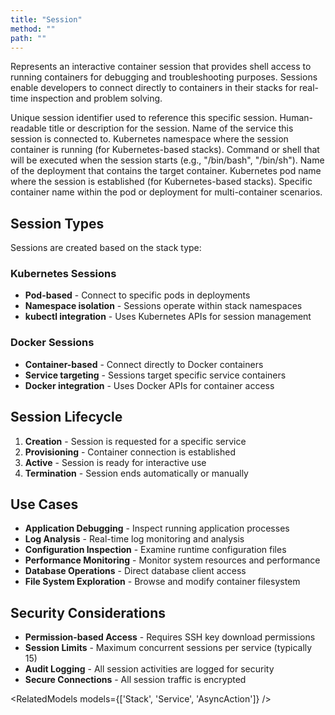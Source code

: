 ```yaml
---
title: "Session"
method: ""
path: ""
---
```


Represents an interactive container session that provides shell access to running containers for debugging and troubleshooting purposes. Sessions enable developers to connect directly to containers in their stacks for real-time inspection and problem solving.

<Model>
<ModelProperty name="uid" type="string">
Unique session identifier used to reference this specific session.
</ModelProperty>

<ModelProperty name="title" type="string">
Human-readable title or description for the session.
</ModelProperty>

<ModelProperty name="service_name" type="string">
Name of the service this session is connected to.
</ModelProperty>

<ModelProperty name="namespace" type="string">
Kubernetes namespace where the session container is running (for Kubernetes-based stacks).
</ModelProperty>

<ModelProperty name="command" type="string">
Command or shell that will be executed when the session starts (e.g., "/bin/bash", "/bin/sh").
</ModelProperty>

<ModelProperty name="deployment_name" type="string">
Name of the deployment that contains the target container.
</ModelProperty>

<ModelProperty name="pod_name" type="string">
Kubernetes pod name where the session is established (for Kubernetes-based stacks).
</ModelProperty>

<ModelProperty name="container_name" type="string">
Specific container name within the pod or deployment for multi-container scenarios.
</ModelProperty>
</Model>

## Session Types

Sessions are created based on the stack type:

### Kubernetes Sessions
- **Pod-based** - Connect to specific pods in deployments
- **Namespace isolation** - Sessions operate within stack namespaces
- **kubectl integration** - Uses Kubernetes APIs for session management

### Docker Sessions  
- **Container-based** - Connect directly to Docker containers
- **Service targeting** - Sessions target specific service containers
- **Docker integration** - Uses Docker APIs for container access

## Session Lifecycle

1. **Creation** - Session is requested for a specific service
2. **Provisioning** - Container connection is established
3. **Active** - Session is ready for interactive use
4. **Termination** - Session ends automatically or manually

## Use Cases

- **Application Debugging** - Inspect running application processes
- **Log Analysis** - Real-time log monitoring and analysis
- **Configuration Inspection** - Examine runtime configuration files
- **Performance Monitoring** - Monitor system resources and performance
- **Database Operations** - Direct database client access
- **File System Exploration** - Browse and modify container filesystem

## Security Considerations

- **Permission-based Access** - Requires SSH key download permissions
- **Session Limits** - Maximum concurrent sessions per service (typically 15)
- **Audit Logging** - All session activities are logged for security
- **Secure Connections** - All session traffic is encrypted

<RelatedModels models={['Stack', 'Service', 'AsyncAction']} />
